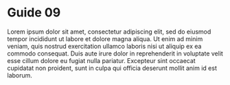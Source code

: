 # Guide 09

Lorem ipsum dolor sit amet, consectetur adipiscing elit, sed do eiusmod tempor incididunt ut labore et dolore magna aliqua. Ut enim ad minim veniam, quis nostrud exercitation ullamco laboris nisi ut aliquip ex ea commodo consequat. Duis aute irure dolor in reprehenderit in voluptate velit esse cillum dolore eu fugiat nulla pariatur. Excepteur sint occaecat cupidatat non proident, sunt in culpa qui officia deserunt mollit anim id est laborum.
